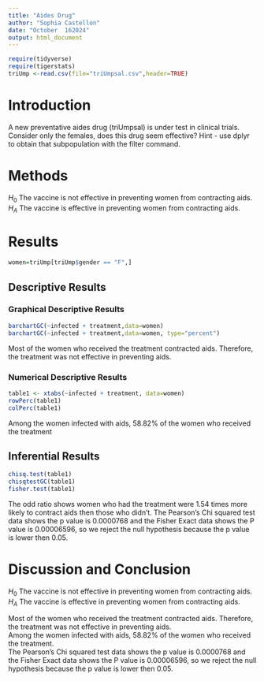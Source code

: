 ```yaml
---
title: "Aides Drug"
author: "Sophia Castellon"
date: "October  162024"
output: html_document
---
```


```r
require(tidyverse)
require(tigerstats)
triUmp <-read.csv(file="triUmpsal.csv",header=TRUE)
```

# Introduction

<!--In this section you explain what you are trying to show.  Where did the data come from?  What is the research or other question you are trying to answer?.  If you skimp in this section expect to be marked down in your grade. Paint a picture of the project a couple of paragraphs is expected!-->

A new  preventative aides drug (triUmpsal) is under test in clinical trials. Consider only the females, does this drug seem effective?  Hint - use dplyr to obtain that subpopulation with the filter command.

# Methods

$H_0$ The vaccine is not effective in preventing women from contracting aids.   
$H_A$ The vaccine is effective in preventing women from contracting aids.  

<!--Decide on your methods:  use "variable analysis" or other appropriate descriptors.  Make sure to choose at least one graphical method and at least one numerical method. Discuss what data manipulations may be needed for example subsetting or other binning procedures and what sort of graphical displays and inferential tools will be used!-->

# Results

<!--Divide this section into two sub-sections:  One for your descriptive  results and one for your inferential results.!-->

```r
women=triUmp[triUmp$gender == "F",]
```


## Descriptive Results

### Graphical Descriptive Results

<!--Graphical results here.  Make sure to show your code.  Provide appropriate labels for axes, giving units if possible, and provide a good title for the graph, too.  Use the graphical results to describe the patterns if any that exist in the data as focused toward the research question. Bottom line is to explain the features of the graph that are relevant to conforming or departing to what is expected by your null hypothesis !-->

```r
barchartGC(~infected + treatment,data=women)
barchartGC(~infected + treatment,data=women, type="percent")

```

Most of the women who received the treatment contracted aids. Therefore, the treatment was not effective in preventing aids. 

### Numerical Descriptive Results

<!--Numerical results go here. Use the numerical results to describe the patterns if any that exist in the data as focused toward the research question!-->

```r
table1 <- xtabs(~infected + treatment, data=women)
rowPerc(table1)
colPerc(table1)
```
Among the women infected with aids, 58.82% of the women who received the treatment 

## Inferential Results

<!--State hypothesis clearly.  Make sure your discussion of the inferential test covers all the aspects that the test output produces, such as test statistic, p-value etc.  Make a decision about the null hypothesis, explain the assumptions on which the selected test/procedure was based, and why the chosen procedure satisfys the assumptions and is appropriate to answer the research question!-->

```r
chisq.test(table1)
chisqtestGC(table1)
fisher.test(table1)
```

The odd ratio shows women who had the treatment were 1.54 times more likely to contract aids then those who didn't.  The Pearson's Chi squared test data shows the p value is 0.0000768 and the Fisher Exact data shows the P value is 0.00006596, so we reject the null hypothesis because the p value is lower then 0.05.  


# Discussion and Conclusion

<!--Discussion and conclusion here.  If you found a relationship be sure to consider whether the relationship occurs because one of the variavbles causes the other, or whether they perhasps are related for some other reason.  Watch the chapter 6 videos from the GeorgeTown videos collection.!-->

$H_0$ The vaccine is not effective in preventing women from contracting aids.   
$H_A$ The vaccine is effective in preventing women from contracting aids.  

Most of the women who received the treatment contracted aids. Therefore, the treatment was not effective in preventing aids.   
Among the women infected with aids, 58.82% of the women who received the treatment.  
The Pearson's Chi squared test data shows the p value is 0.0000768 and the Fisher Exact data shows the P value is 0.00006596, so we reject the null hypothesis because the p value is lower then 0.05.